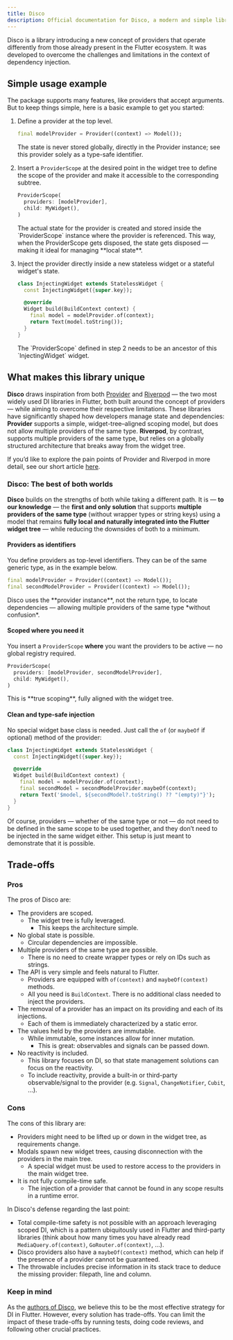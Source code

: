 ```yaml
---
title: Disco
description: Official documentation for Disco, a modern and simple library for scoped dependency injection in Flutter.
---
```



Disco is a library introducing a new concept of providers that operate differently from those already present in the Flutter ecosystem. It was developed to overcome the challenges and limitations in the context of dependency injection.

## Simple usage example

The package supports many features, like providers that accept arguments. But to keep things simple, here is a basic example to get you started:

1. Define a provider at the top level.

    ```dart
    final modelProvider = Provider((context) => Model());
    ```

    <Aside>The state is never stored globally, directly in the Provider instance; see this provider solely as a type-safe identifier.</Aside>

2. Insert a `ProviderScope` at the desired point in the widget tree to define the scope of the provider and make it accessible to the corresponding subtree.

    ```dart
    ProviderScope(
      providers: [modelProvider],
      child: MyWidget(),
    )
    ```

    <Aside>The actual state for the provider is created and stored inside the `ProviderScope` instance where the provider is referenced.
    This way, when the ProviderScope gets disposed, the state gets disposed — making it ideal for managing **local state**.</Aside>

3. Inject the provider directly inside a new stateless widget or a stateful widget's state.

    ```dart {6}
    class InjectingWidget extends StatelessWidget {
      const InjectingWidget({super.key});

      @override
      Widget build(BuildContext context) {
        final model = modelProvider.of(context);
        return Text(model.toString());
      }
    }
    ```

    <Aside>The `ProviderScope` defined in step 2 needs to be an ancestor of this `InjectingWidget` widget.</Aside>

## What makes this library unique

**Disco** draws inspiration from both [Provider](https://pub.dev/packages/provider) and [Riverpod](https://pub.dev/packages/riverpod) — the two most widely used DI libraries in Flutter, both built around the concept of providers — while aiming to overcome their respective limitations. These libraries have significantly shaped how developers manage state and dependencies: **Provider** supports a simple, widget-tree–aligned scoping model, but does not allow multiple providers of the same type. **Riverpod**, by contrast, supports multiple providers of the same type, but relies on a globally structured architecture that breaks away from the widget tree.

If you’d like to explore the pain points of Provider and Riverpod in more detail, see our short article [here](https://github.com/our-creativity/disco/blob/main/glimpse-into-other-DI-approaches.md).

### Disco: The best of both worlds

**Disco** builds on the strengths of both while taking a different path. It is — **to our knowledge** — the **first and only solution** that supports **multiple providers of the same type** (without wrapper types or string keys) using a model that remains **fully local and naturally integrated into the Flutter widget tree** — while reducing the downsides of both to a minimum.

#### Providers as identifiers

You define providers as top-level identifiers. They can be of the same generic type, as in the example below.

```dart
final modelProvider = Provider((context) => Model());
final secondModelProvider = Provider((context) => Model());
```

<Aside>Disco uses the **provider instance**, not the return type, to locate dependencies — allowing multiple providers of the same type *without confusion*.</Aside>

#### Scoped where you need it

You insert a `ProviderScope` **where** you want the providers to be active — no global registry required.

```dart
ProviderScope(
  providers: [modelProvider, secondModelProvider],
  child: MyWidget(),
)
```

<Aside>This is **true scoping**, fully aligned with the widget tree.</Aside>

#### Clean and type-safe injection

No special widget base class is needed. Just call the `of` (or `maybeOf` if optional) method of the provider:

```dart {6, 7}
class InjectingWidget extends StatelessWidget {
  const InjectingWidget({super.key});

  @override
  Widget build(BuildContext context) {
    final model = modelProvider.of(context);
    final secondModel = secondModelProvider.maybeOf(context);
    return Text('$model, ${secondModel?.toString() ?? "(empty)"}');
  }
}
```

<Aside>Of course, providers — whether of the same type or not — do not need to be defined in the same scope to be used together, and they don’t need to be injected in the same widget either. This setup is just meant to demonstrate that it is possible.</Aside>

## Trade-offs

### Pros

The pros of Disco are:

- The providers are scoped.
  - The widget tree is fully leveraged.
    - This keeps the architecture simple.
- No global state is possible.
  - Circular dependencies are impossible.
- Multiple providers of the same type are possible.
  - There is no need to create wrapper types or rely on IDs such as strings.
- The API is very simple and feels natural to Flutter.
  - Providers are equipped with `of(context)` and `maybeOf(context)` methods.
  - All you need is `BuildContext`. There is no additional class needed to inject the providers.
- The removal of a provider has an impact on its providing and each of its injections.
  - Each of them is immediately characterized by a static error.
- The values held by the providers are immutable.
  - While immutable, some instances allow for inner mutation.
    - This is great: observables and signals can be passed down.
- No reactivity is included.
  - This library focuses on DI, so that state management solutions can focus on the reactivity.
  - To include reactivity, provide a built-in or third-party observable/signal to the provider (e.g. `Signal`, `ChangeNotifier`, `Cubit`, ...).

### Cons

The cons of this library are:

- Providers might need to be lifted up or down in the widget tree, as requirements change.
- Modals spawn new widget trees, causing disconnection with the providers in the main tree.
  - A special widget must be used to restore access to the providers in the main widget tree.
- It is not fully compile-time safe.
  - The injection of a provider that cannot be found in any scope results in a runtime error.

In Disco's defense regarding the last point:

- Total compile-time safety is not possible with an approach leveraging scoped DI, which is a pattern ubiquitously used in Flutter and third-party libraries (think about how many times you have already read `MediaQuery.of(context)`, `GoRouter.of(context)`, ...).
- Disco providers also have a `maybeOf(context)` method, which can help if the presence of a provider cannot be guaranteed.
- The throwable includes precise information in its stack trace to deduce the missing provider: filepath, line and column.

### Keep in mind

As the <a href="/authors">authors of Disco</a>, we believe this to be the most effective strategy for DI in Flutter. However, every solution has trade-offs. You can limit the impact of these trade-offs by running tests, doing code reviews, and following other crucial practices.

